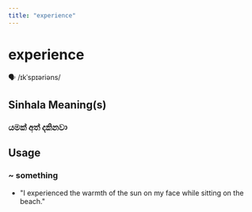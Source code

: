 ```yaml
---
title: "experience"
---
```


# experience

🗣️ /ɪkˈspɪəriəns/

## Sinhala Meaning(s)

### යමක් අත් දකිනවා

## Usage

### ~ something

- "I experienced the warmth of the sun on my face while sitting on the beach."

